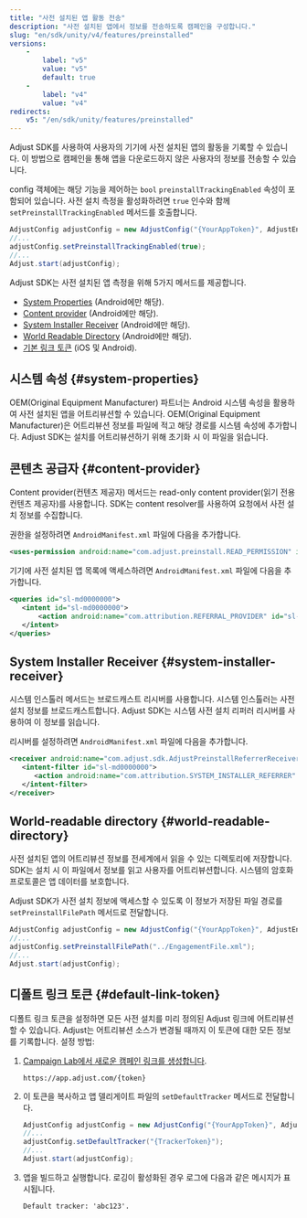 ```yaml
---
title: "사전 설치된 앱 활동 전송"
description: "사전 설치된 앱에서 정보를 전송하도록 캠페인을 구성합니다."
slug: "en/sdk/unity/v4/features/preinstalled"
versions: 
    - 
        label: "v5"
        value: "v5"
        default: true
    - 
        label: "v4"
        value: "v4"
redirects: 
    v5: "/en/sdk/unity/features/preinstalled"
---
```

Adjust SDK를 사용하여 사용자의 기기에 사전 설치된 앱의 활동을 기록할 수 있습니다. 이 방법으로 캠페인을 통해 앱을 다운로드하지 않은 사용자의 정보를 전송할 수 있습니다.

config 객체에는 해당 기능을 제어하는 `bool` `preinstallTrackingEnabled` 속성이 포함되어 있습니다. 사전 설치 측정을 활성화하려면 `true` 인수와 함께 `setPreinstallTrackingEnabled` 메서드를 호출합니다.

```cs
AdjustConfig adjustConfig = new AdjustConfig("{YourAppToken}", AdjustEnvironment.Sandbox, true);
//...
adjustConfig.setPreinstallTrackingEnabled(true);
//...
Adjust.start(adjustConfig);
```

Adjust SDK는 사전 설치된 앱 측정을 위해 5가지 메서드를 제공합니다.

* [System Properties](#system-properties) \(Android에만 해당\).
* [Content provider](#content-provider) \(Android에만 해당\).
* [System Installer Receiver](#system-installer-receiver) \(Android에만 해당\).
* [World Readable Directory](#world-readable-directory) \(Android에만 해당\).
* [기본 링크 토큰](#default-link-token) \(iOS 및 Android\).

시스템 속성 \{\#system\-properties\}
-----------------------------------

OEM\(Original Equipment Manufacturer\) 파트너는 Android 시스템 속성을 활용하여 사전 설치된 앱을 어트리뷰션할 수 있습니다. OEM\(Original Equipment Manufacturer\)은 어트리뷰션 정보를 파일에 적고 해당 경로를 시스템 속성에 추가합니다. Adjust SDK는 설치를 어트리뷰션하기 위해 초기화 시 이 파일을 읽습니다.

콘텐츠 공급자 \{\#content\-provider\}
-----------------------------------

Content provider\(컨텐츠 제공자\) 메서드는 read\-only content provider\(읽기 전용 컨텐츠 제공자\)를 사용합니다. SDK는 content resolver를 사용하여 요청에서 사전 설치 정보를 수집합니다.

권한을 설정하려면 `AndroidManifest.xml` 파일에 다음을 추가합니다.
<codeblock title="AndroidManifest.xml"> 

```xml
<uses-permission android:name="com.adjust.preinstall.READ_PERMISSION" id="sl-md0000000"/>
```

</CodeBlock> 

기기에 사전 설치된 앱 목록에 액세스하려면 `AndroidManifest.xml` 파일에 다음을 추가합니다.
<codeblock title="AndroidManifest.xml"> 

```xml
<queries id="sl-md0000000">
   <intent id="sl-md0000000">
       <action android:name="com.attribution.REFERRAL_PROVIDER" id="sl-md0000000"/>
   </intent>
</queries>

```

</CodeBlock> 

System Installer Receiver \{\#system\-installer\-receiver\}
----------------------------------------------------------------

시스템 인스톨러 메서드는 브로드캐스트 리시버를 사용합니다. 시스템 인스톨러는 사전 설치 정보를 브로드캐스트합니다. Adjust SDK는 시스템 사전 설치 리퍼러 리시버를 사용하여 이 정보를 읽습니다.

리시버를 설정하려면 `AndroidManifest.xml` 파일에 다음을 추가합니다.
<codeblock title="AndroidManifest.xml"> 

```xml
<receiver android:name="com.adjust.sdk.AdjustPreinstallReferrerReceiver" id="sl-md0000000">
   <intent-filter id="sl-md0000000">
      <action android:name="com.attribution.SYSTEM_INSTALLER_REFERRER" id="sl-md0000000" />
   </intent-filter>
</receiver>

```

</CodeBlock> 

World\-readable directory \{\#world\-readable\-directory\}
----------------------------------------------------------------

사전 설치된 앱의 어트리뷰션 정보를 전세계에서 읽을 수 있는 디렉토리에 저장합니다. SDK는 설치 시 이 파일에서 정보를 읽고 사용자를 어트리뷰션합니다. 시스템의 암호화 프로토콜은 앱 데이터를 보호합니다.

Adjust SDK가 사전 설치 정보에 액세스할 수 있도록 이 정보가 저장된 파일 경로를 `setPreinstallFilePath` 메서드로 전달합니다.

```cs
AdjustConfig adjustConfig = new AdjustConfig("{YourAppToken}", AdjustEnvironment.Sandbox, true);
//...
adjustConfig.setPreinstallFilePath("../EngagementFile.xml");
//...
Adjust.start(adjustConfig);
```

디폴트 링크 토큰 \{\#default\-link\-token\}
-----------------------------------------

디폴트 링크 토큰을 설정하면 모든 사전 설치를 미리 정의된 Adjust 링크에 어트리뷰션할 수 있습니다. Adjust는 어트리뷰션 소스가 변경될 때까지 이 토큰에 대한 모든 정보를 기록합니다. 설정 방법:

1. [Campaign Lab에서 새로운 캠페인 링크를 생성합니다](https://help.adjust.com/en/article/links).

   ```http
   https://app.adjust.com/{token}
   ```

2. 이 토큰을 복사하고 앱 델리게이트 파일의 `setDefaultTracker` 메서드로 전달합니다.

   ```cs
   AdjustConfig adjustConfig = new AdjustConfig("{YourAppToken}", AdjustEnvironment.Sandbox);
   //...
   adjustConfig.setDefaultTracker("{TrackerToken}");
   //...
   Adjust.start(adjustConfig);
   ```

3. 앱을 빌드하고 실행합니다. 로깅이 활성화된 경우 로그에 다음과 같은 메시지가 표시됩니다.

   ```text
   Default tracker: 'abc123'.
   ```

